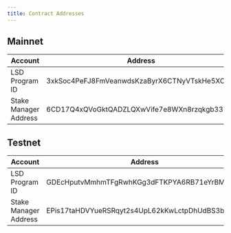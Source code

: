 ```yaml
---
title: Contract Addresses
---
```


## Mainnet

| Account | Address |
| --- | --- |
| LSD Program ID        | 3xkSoc4PeFJ8FmVeanwdsKzaByrX6CTNyVTskHe5XCyn |
| Stake Manager Address | 6CD17Q4xQVoGktQADZLQXwVife7e8WXn8rzqkgb337hb |

## Testnet

| Account | Address |
| --- | --- |
| LSD Program ID        | GDEcHputvMmhmTFgRwhKGg3dFTKPYA6RB71eYrBMpfMH |
| Stake Manager Address | EPis17taHDVYueRSRqyt2s4UpL62kKwLctpDhUdBS3b4 |
